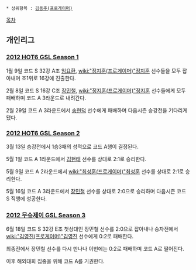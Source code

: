  * 상위항목 : [[김동주(프로게이머)]]

[[목차]]

== 개인리그 ==
=== [[2012 HOT6 GSL Season 1]] ===
1월 9일 코드 S 32강 A조 [[임요환]], [[wiki:"정지훈(프로게이머)"정지훈]] 선수들을 모두 잡아내며 조1위로 16강에 진출한다.

2월 8일 코드 S 16강 C조 [[장민철]], [[wiki:"정지훈(프로게이머)"정지훈]] 선수들에게 모두 패배하며 코드 A 3라운드로 내려간다.

2월 29일 코드 A 3라운드에서 [[송현덕]] 선수에게 패배하며 다음시즌 승강전을 기다리게 됐다.
=== [[2012 HOT6 GSL Season 2]] ===
3월 13일 승강전에서 1승3패의 성적으로 코드 A행이 결정된다.

5월 1일 코드 A 1라운드에서 [[김현태]] 선수를 상대로 2:1로 승리한다.

5월 9일 코드 A 2라운드에서 [[wiki:"최성훈(프로게이머)"최성훈]] 선수를 상대로 2:1로 승리한다.

5월 16일 코드 A 3라운드에서 [[장민철]] 선수를 상대로 2:0으로 승리하며 다음시즌 코드 S 직행에 성공한다.
=== [[2012 무슈제이 GSL Season 3]] ===
6월 18일 코드 S 32강 E조 첫상대인 장민철 선수를 2:0으로 잡아내나 승자전에서 [[wiki:"김영진(프로게이머)"김영진]] 선수에게 0:2로 패배한다.

최종전에서 장민철 선수를 다시 만나나 이번에는 0:2로 패배하며 코드 A로 떨어진다.

이후 해외대회 집중을 위해 코드 A를 기권한다.
